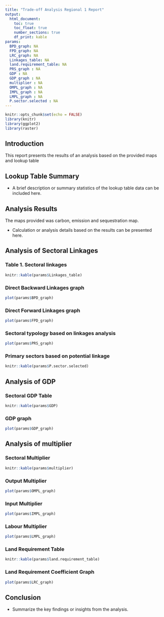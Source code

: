 ```yaml
---
title: "Trade-off Analysis Regional 1 Report"
output: 
  html_document:
    toc: true
    toc_float: true
    number_sections: true
    df_print: kable
params:
  BPD_graph: NA
  FPD_graph: NA
  LRC_graph: NA
  Linkages_table: NA
  land.requirement_table: NA
  PRS_graph : NA 
  GDP : NA 
  GDP_graph : NA 
  multiplier : NA
  OMPL_graph : NA 
  IMPL_graph : NA 
  LMPL_graph : NA 
  P.sector.selected : NA
---
```


```r
knitr::opts_chunk$set(echo = FALSE)
library(knitr)
library(ggplot2)
library(raster)
```

## Introduction

This report presents the results of an analysis based on the provided maps and lookup table

## Lookup Table Summary

* A brief description or summary statistics of the lookup table data can be included here.

## Analysis Results

The maps provided was carbon, emission and sequestration map.

* Calculation or analysis details based on the results can be presented here.

## Analysis of Sectoral Linkages 
### Table 1. Sectoral linkages

```r
knitr::kable(params$Linkages_table)
```

### Direct Backward Linkages graph

```r
plot(params$BPD_graph)
```

### Direct Forward Linkages graph 
```r
plot(params$FPD_graph)
```

### Sectoral typology based on linkages analysis
```r
plot(params$PRS_graph)
```

### Primary sectors based on potential linkage
```r
knitr::kable(params$P.sector.selected)
```

## Analysis of GDP 
### Sectoral GDP Table
```r
knitr::kable(params$GDP)
```

### GDP graph 
```r
plot(params$GDP_graph)
```

## Analysis of multiplier 
### Sectoral Multiplier
```r
knitr::kable(params$multiplier)
```

### Output Multiplier
```r
plot(params$OMPL_graph)
```

### Input Multiplier
```r
plot(params$IMPL_graph)
```

### Labour Multiplier
```r
plot(params$LMPL_graph)
```

### Land Requirement Table
```r
knitr::kable(params$land.requirement_table)
```

### Land Requirement Coefficient Graph 
```r
plot(params$LRC_graph)
```

## Conclusion

* Summarize the key findings or insights from the analysis.
